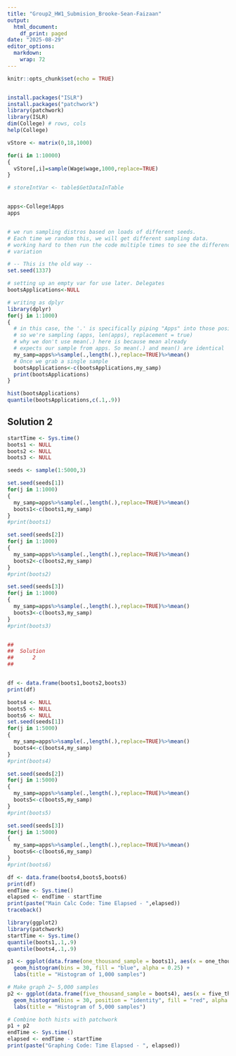 ```yaml
---
title: "Group2_HW1_Submision_Brooke-Sean-Faizaan"
output:
  html_document:
    df_print: paged
date: "2025-08-29"
editor_options:
  markdown:
    wrap: 72
---
```


```r
knitr::opts_chunk$set(echo = TRUE)


install.packages("ISLR") 
install.packages("patchwork")
library(patchwork)
library(ISLR) 
dim(College) # rows, cols
help(College)

vStore <- matrix(0,18,1000) 

for(i in 1:10000)
{ 
  vStore[,i]=sample(Wage$wage,1000,replace=TRUE) 
}

# storeIntVar <- table$GetDataInTable


apps<-College$Apps
apps


# we run sampling distros based on loads of different seeds. 
# Each time we random this, we will get different sampling data. 
# working hard to then run the code multiple times to see the difference in
# variation 

# -- This is the old way -- 
set.seed(1337)

# setting up an empty var for use later. Delegates 
bootsApplications<-NULL

# writing as dplyr
library(dplyr)
for(j in 1:1000)
{
  # in this case, the '.' is specifically piping "Apps" into those positions. 
  # so we're sampling (apps, len(apps), replacement = true)
  # why we don't use mean(.) here is because mean already
  # expects our sample from apps. So mean(.) and mean() are identical
  my_samp=apps%>%sample(.,length(.),replace=TRUE)%>%mean()
  # Once we grab a single sample 
  bootsApplications<-c(bootsApplications,my_samp)
  print(bootsApplications)
}

hist(bootsApplications)
quantile(bootsApplications,c(.1,.9))
``` 

## Solution 2 

```r
startTime <- Sys.time()
boots1 <- NULL
boots2 <- NULL
boots3 <- NULL

seeds <- sample(1:5000,3) 

set.seed(seeds[1])
for(j in 1:1000)
{
  my_samp=apps%>%sample(.,length(.),replace=TRUE)%>%mean()
  boots1<-c(boots1,my_samp)
}
#print(boots1)

set.seed(seeds[2])
for(j in 1:1000)
{
  my_samp=apps%>%sample(.,length(.),replace=TRUE)%>%mean()
  boots2<-c(boots2,my_samp)
}
#print(boots2)

set.seed(seeds[3])
for(j in 1:1000)
{
  my_samp=apps%>%sample(.,length(.),replace=TRUE)%>%mean()
  boots3<-c(boots3,my_samp)
}
#print(boots3)


##
##  Solution
##      2
##


df <- data.frame(boots1,boots2,boots3)
print(df)

boots4 <- NULL
boots5 <- NULL
boots6 <- NULL
set.seed(seeds[1])
for(j in 1:5000)
{
  my_samp=apps%>%sample(.,length(.),replace=TRUE)%>%mean()
  boots4<-c(boots4,my_samp)
}
#print(boots4)

set.seed(seeds[2])
for(j in 1:5000)
{
  my_samp=apps%>%sample(.,length(.),replace=TRUE)%>%mean()
  boots5<-c(boots5,my_samp)
}
#print(boots5)

set.seed(seeds[3])
for(j in 1:5000)
{
  my_samp=apps%>%sample(.,length(.),replace=TRUE)%>%mean()
  boots6<-c(boots6,my_samp)
}
#print(boots6)

df <- data.frame(boots4,boots5,boots6)
print(df)
endTime <- Sys.time()
elapsed <- endTime - startTime
print(paste("Main Calc Code: Time Elapsed - ",elapsed))
traceback()
```
```r
library(ggplot2)
library(patchwork)
startTime <- Sys.time()
quantile(boots1,.1,.9)
quantile(boots4,.1,.9)

p1 <- ggplot(data.frame(one_thousand_sample = boots1), aes(x = one_thousand_sample)) +
  geom_histogram(bins = 30, fill = "blue", alpha = 0.25) +
  labs(title = "Histogram of 1,000 samples")

# Make graph 2~ 5,000 samples 
p2 <- ggplot(data.frame(five_thousand_sample = boots4), aes(x = five_thousand_sample)) +
  geom_histogram(bins = 30, position = "identity", fill = "red", alpha = 0.25) +
  labs(title = "Histogram of 5,000 samples")

# Combine both hists with patchwork
p1 + p2
endTime <- Sys.time()
elapsed <- endTime - startTime
print(paste("Graphing Code: Time Elapsed - ", elapsed))
```
